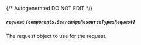 {/* Autogenerated DO NOT EDIT  */}

##### `request` *{`components.SearchAppResourceTypesRequest`}*
The request object to use for the request.
<Collapsible openLabel={Labels.showProperties} closeLabel={Labels.hideProperties}>
    <SearchAppResourceTypesRequest/>
</Collapsible>


